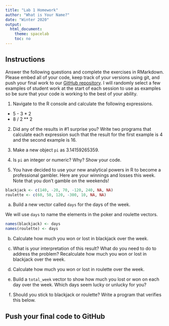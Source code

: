 ```yaml
---
title: "Lab 1 Homework"
author: "What is Your Name?"
date: "Winter 2020"
output:
  html_document:
    theme: spacelab
    toc: no
---
```


## Instructions
Answer the following questions and complete the exercises in RMarkdown. Please embed all of your code, keep track of your versions using git, and push your final work to our [GitHub repository](https://github.com/FRS417-DataScienceBiologists). I will randomly select a few examples of student work at the start of each session to use as examples so be sure that your code is working to the best of your ability.  

1. Navigate to the R console and calculate the following expressions.  
  + 5 - 3 * 2  
  + 8 / 2 ** 2  
  
2. Did any of the results in #1 surprise you? Write two programs that calculate each expression such that the result for the first example is 4 and the second example is 16.  

3. Make a new object `pi` as 3.14159265359.  

4. Is `pi` an integer or numeric? Why? Show your code.  

5. You have decided to use your new analytical powers in R to become a professional gambler. Here are your winnings and losses this week. Note that you don't gamble on the weekends!  
```r
blackjack <- c(140, -20, 70, -120, 240, NA, NA)
roulette <- c(60, 50, 120, -300, 10, NA, NA)
```

a. Build a new vector called `days` for the days of the week. 


We will use `days` to name the elements in the poker and roulette vectors.
```r
names(blackjack) <- days
names(roulette) <- days
```

b. Calculate how much you won or lost in blackjack over the week.  


c. What is your interpretation of this result? What do you need to do to address the problem? Recalculate how much you won or lost in blackjack over the week.  


d. Calculate how much you won or lost in roulette over the week.  


e. Build a `total_week` vector to show how much you lost or won on each day over the week. Which days seem lucky or unlucky for you?


f. Should you stick to blackjack or roulette? Write a program that verifies this below.  

## Push your final code to GitHub